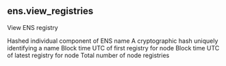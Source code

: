 ## ens.view_registries 
View ENS registry


<ParamField path="label">
Hashed individual component of ENS name
</ParamField>
<ParamField path="node">
A cryptographic hash uniquely identifying a name
</ParamField>
<ParamField path="min_evt_block_time">
Block time UTC of first registry for node
</ParamField>
<ParamField path="max_evt_block_time">
Block time UTC of latest registry for node
</ParamField>
<ParamField path="count">
Total number of node registries
</ParamField>
